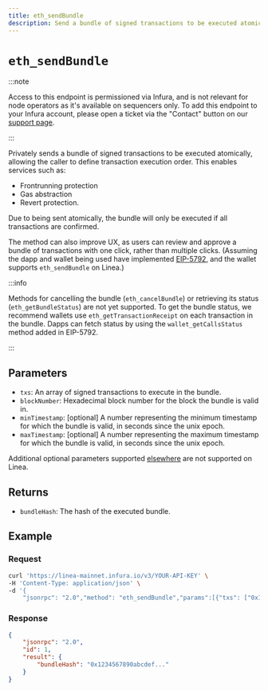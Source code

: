 ```yaml
---
title: eth_sendBundle
description: Send a bundle of signed transactions to be executed atomically.
---
```


# `eth_sendBundle`

:::note

Access to this endpoint is permissioned via Infura, and is not relevant for node operators as it's 
available on sequencers only. To add this endpoint to your Infura account, please open a ticket via 
the "Contact" button on our [support page](https://support.linea.build/).

:::

Privately sends a bundle of signed transactions to be executed atomically, allowing the caller to 
define transaction execution order. This enables services such as:
- Frontrunning protection
- Gas abstraction
- Revert protection.

Due to being sent atomically, the bundle will only be executed if all transactions are confirmed.

The method can also improve UX, as users can review and approve a bundle of transactions with one 
click, rather than multiple clicks. (Assuming the dapp and wallet being used have implemented [EIP-5792](https://eips.ethereum.org/EIPS/eip-5792), 
and the wallet supports `eth_sendBundle` on Linea.)

:::info

Methods for cancelling the bundle (`eth_cancelBundle`) or retrieving its status (`eth_getBundleStatus`) 
are not yet supported. To get the bundle status, we recommend wallets use `eth_getTransactionReceipt` 
on each transaction in the bundle. Dapps can fetch status by using the `wallet_getCallsStatus` 
method added in EIP-5792.

:::

## Parameters

- `txs`: An array of signed transactions to execute in the bundle.
- `blockNumber`: Hexadecimal block number for the block the bundle is valid in.
- `minTimestamp`: [optional] A number representing the minimum timestamp for which the bundle is 
valid, in seconds since the unix epoch.
- `maxTimestamp`: [optional] A number representing the maximum timestamp for which the bundle is 
valid, in seconds since the unix epoch.

Additional optional parameters supported [elsewhere](https://docs.flashbots.net/flashbots-auction/advanced/rpc-endpoint#eth_sendbundle) 
are not supported on Linea.

## Returns

- `bundleHash`: The hash of the executed bundle.

## Example

### Request

```bash
curl 'https://linea-mainnet.infura.io/v3/YOUR-API-KEY' \
-H 'Content-Type: application/json' \
-d '{
    "jsonrpc": "2.0","method": "eth_sendBundle","params":[{"txs": ["0x1234567890abcdef...", "0x1234567890abcdef..."],"blockNumber": "0x123..."}],"id": 1}'
```

### Response

```json
{
    "jsonrpc": "2.0",
    "id": 1,
    "result": {
        "bundleHash": "0x1234567890abcdef..."
    }
}
```

